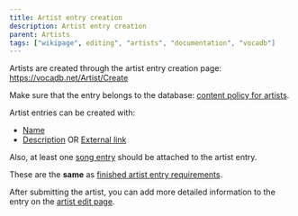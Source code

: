 ---
title: Artist entry creation
description: Artist entry creation
parent: Artists
tags: ["wikipage", editing", "artists", "documentation", "vocadb"]
---


<Navigation />

Artists are created through the artist entry creation page: https://vocadb.net/Artist/Create

Make sure that the entry belongs to the database: [content policy for artists](/docs/other-guidelines/content-policy#artists).

Artist entries can be created with:

- [Name](/docs/artists/artist-entry-editing#tab-basic-info)
- [Description](/docs/artists/artist-entry-editing#artist-description) OR [External link](/docs/artists/artist-entry-editing#external-links)

Also, at least one [song entry](/docs/songs/song-entry-creation) should be attached to the artist entry.

These are the **same** as [finished artist entry requirements](/docs/artists/artist-entry-editing#finished-artist-entry-requirements).

After submitting the artist, you can add more detailed information to the entry on the [artist edit page](/docs/artists/artist-entry-editing).
